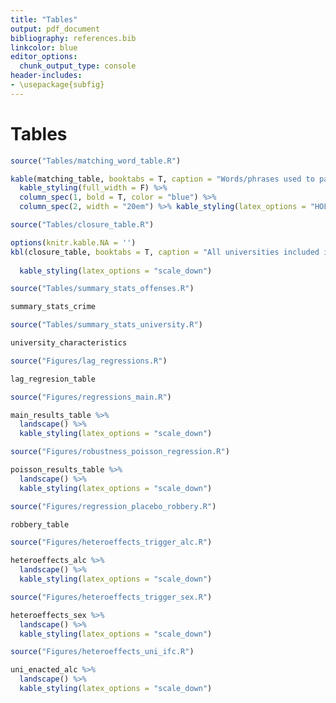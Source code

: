 ```yaml
---
title: "Tables"
output: pdf_document
bibliography: references.bib
linkcolor: blue
editor_options: 
  chunk_output_type: console
header-includes:
- \usepackage{subfig}
---
```



<!-- ```{r setup, include=FALSE} -->
<!-- ## get rid of this entire chunk before knitting -->
<!-- knitr::opts_chunk$set(echo = F, message = F, warning= F) -->
<!-- knitr::opts_knit$set(root.dir = rprojroot::find_rstudio_root_file()) -->
<!-- library(kableExtra) -->
<!-- library(tidyverse) -->
<!-- library(lubridate) -->
<!-- library(modelsummary) -->
<!-- theme_set(theme_minimal()) -->
<!-- ``` -->



# Tables


```r
source("Tables/matching_word_table.R")
```

```r
kable(matching_table, booktabs = T, caption = "Words/phrases used to pattern match on outcomes of interest.") %>%
  kable_styling(full_width = F) %>%
  column_spec(1, bold = T, color = "blue") %>%
  column_spec(2, width = "20em") %>% kable_styling(latex_options = "HOLD_position")
```

\begin{landscape}
```r
kable(top_categories, booktabs = T, caption = "The top 30 most frequent reported incidents after pattern matching into each category. Numbers in parenthesis denote the frequency of offense in the data.") %>%
  kable_styling(latex_options = "scale_down")
```
\end{landscape}

```r
source("Tables/closure_table.R")
```

```r
options(knitr.kable.NA = '')
kbl(closure_table, booktabs = T, caption = "All universities included in the sample and their respective moratorium dates.", col.names = c("University", "Moratorium 1 Start", "Moratorium 1 End",
                                                                                                                                           "Moratorium 2 Start", "Moratorium 2 End")) %>%
  kable_styling(latex_options = "scale_down")


```

```r
source("Tables/summary_stats_offenses.R")
```

```r
summary_stats_crime
```



```r
source("Tables/summary_stats_university.R")
```

```r
university_characteristics
```





```r
source("Figures/lag_regressions.R")
```

```r
lag_regresion_table 
```





```r
source("Figures/regressions_main.R")
```

```r
main_results_table %>%
  landscape() %>%
  kable_styling(latex_options = "scale_down")
```

```r
source("Figures/robustness_poisson_regression.R")
```


```r
poisson_results_table %>%
  landscape() %>%
  kable_styling(latex_options = "scale_down")
```


```r
source("Figures/regression_placebo_robbery.R")
```

```r
robbery_table
```






```r
source("Figures/heteroeffects_trigger_alc.R")
```


```r
heteroeffects_alc %>%
  landscape() %>%
  kable_styling(latex_options = "scale_down")
```


```r
source("Figures/heteroeffects_trigger_sex.R")
```


```r
heteroeffects_sex %>%
  landscape() %>%
  kable_styling(latex_options = "scale_down")
```



```r
source("Figures/heteroeffects_uni_ifc.R")
```

```r
uni_enacted_alc %>%
  landscape() %>%
  kable_styling(latex_options = "scale_down")
```






